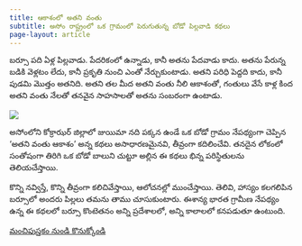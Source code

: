 ```yaml
---
title: ఆకాశంలో అతని వంతు 
subtitle: అసోం రాష్ట్రంలో ఒక గ్రామంలో పెరుగుతున్న బోడో పిల్లవాడి కథలు 
page-layout: article
---
```

బర్సూ పది ఏళ్ల పిల్లవాడు. పేదరికంలో ఉన్నాడు, కానీ అతను పేదవాడు కాదు. అతను పేరున్న బడికి వెళ్లటం లేదు, కానీ ప్రకృతి నుంచి ఎంతో నేర్చుకుంటాడు. అతని పరిధి పెద్దది కాదు, కానీ పుడమి మొత్తం అతనిది. అతని తల మీద అతని వంతు నీలి ఆకాశంతో, గంతులు వేసే కాళ్ల కింద అతని వంతు నేలతో తనవైన సాహసాలతో అతను సంబరంగా ఉంటాడు.

![](akasamlo.jpg){fig-align="center"}

అసోంలోని కోక్రాఝర్ జిల్లాలో జుయిమా నది పక్కన ఉండే ఒక బోడో గ్రామం నేపథ్యంగా చెప్పిన ‘అతని వంతు ఆకాశం’ అన్న కథలు అసాధారణమైనవి, తీవ్రంగా కదిలించేవి. తనదైన లోకంలో సంతోషంగా తిరిగి ఒక బోడో బాలుని చుట్టూ అల్లిన ఈ కథలు భిన్న పరిస్థితులను తెలియచేస్తాయి. 

కొన్ని నవ్విస్తే, కొన్ని తీవ్రంగా కలిచివేస్తాయి, ఆలోచనల్లో ముంచేస్తాయి. తెలివి, హాస్యం కలగలిపిన బర్సూలో అందరు పిల్లలు తమను తాము చూసుకుంటారు. ఈశాన్య భారత గ్రామీణ నేపథ్యం ఉన్న ఈ కథలలో బర్సూ కొంటెతనం అన్ని ప్రదేశాలలో, అన్ని కాలాలలో కనపడుతూ ఉంటుంది.

[మంచిపుస్తకం నుండి కొనుక్కోండి](https://manchipustakam.in/product/akasamlo-atani-vantu/){.btn .btn-primary .btn-lg}